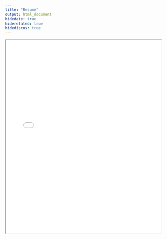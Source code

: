 ```yaml
---
title: "Resume"
output: html_document
hidedate: true
hiderelated: true
hidediscus: true
---
```


<center>
<iframe src="/Lauren Gazda 2021Resume.pdf" width="100%" height="625" border="0"></iframe>
</center>
